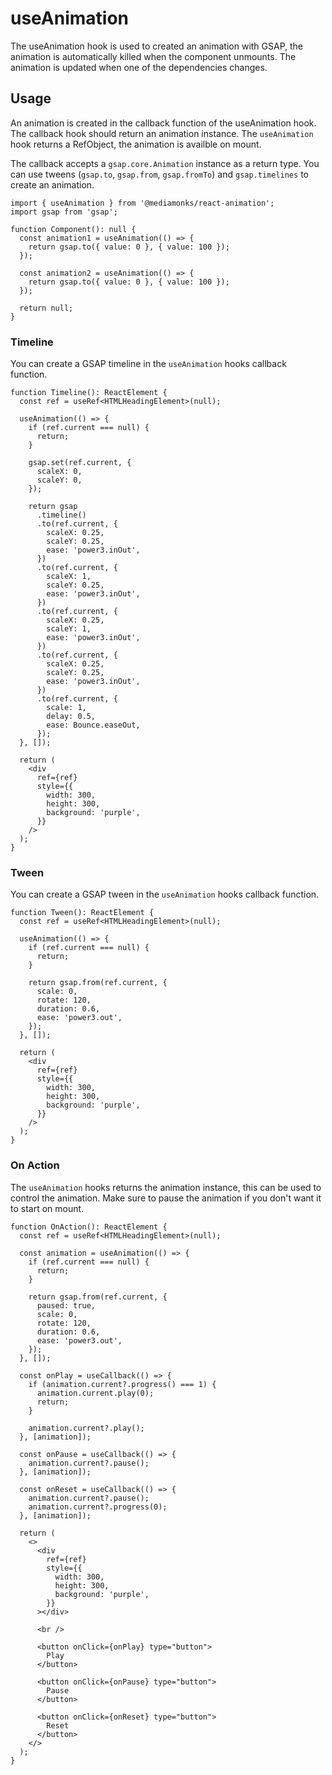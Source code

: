 
<Meta title="hooks/useAnimation" />

# useAnimation

The useAnimation hook is used to created an animation with GSAP, the animation is automatically
killed when the component unmounts. The animation is updated when one of the dependencies changes.

## Usage

An animation is created in the callback function of the useAnimation hook. The callback hook should
return an animation instance. The `useAnimation` hook returns a RefObject, the animation is availble
on mount.

The callback accepts a `gsap.core.Animation` instance as a return type. You can use tweens
(`gsap.to`, `gsap.from`, `gsap.fromTo`) and `gsap.timelines` to create an animation.

```tsx
import { useAnimation } from '@mediamonks/react-animation';
import gsap from 'gsap';

function Component(): null {
  const animation1 = useAnimation(() => {
    return gsap.to({ value: 0 }, { value: 100 });
  });

  const animation2 = useAnimation(() => {
    return gsap.to({ value: 0 }, { value: 100 });
  });

  return null;
}
```

### Timeline

You can create a GSAP timeline in the `useAnimation` hooks callback function.

<Canvas of={stories.Timeline} />

```tsx
function Timeline(): ReactElement {
  const ref = useRef<HTMLHeadingElement>(null);

  useAnimation(() => {
    if (ref.current === null) {
      return;
    }

    gsap.set(ref.current, {
      scaleX: 0,
      scaleY: 0,
    });

    return gsap
      .timeline()
      .to(ref.current, {
        scaleX: 0.25,
        scaleY: 0.25,
        ease: 'power3.inOut',
      })
      .to(ref.current, {
        scaleX: 1,
        scaleY: 0.25,
        ease: 'power3.inOut',
      })
      .to(ref.current, {
        scaleX: 0.25,
        scaleY: 1,
        ease: 'power3.inOut',
      })
      .to(ref.current, {
        scaleX: 0.25,
        scaleY: 0.25,
        ease: 'power3.inOut',
      })
      .to(ref.current, {
        scale: 1,
        delay: 0.5,
        ease: Bounce.easeOut,
      });
  }, []);

  return (
    <div
      ref={ref}
      style={{
        width: 300,
        height: 300,
        background: 'purple',
      }}
    />
  );
}
```

### Tween

You can create a GSAP tween in the `useAnimation` hooks callback function.

<Canvas of={stories.Tween} />

```tsx
function Tween(): ReactElement {
  const ref = useRef<HTMLHeadingElement>(null);

  useAnimation(() => {
    if (ref.current === null) {
      return;
    }

    return gsap.from(ref.current, {
      scale: 0,
      rotate: 120,
      duration: 0.6,
      ease: 'power3.out',
    });
  }, []);

  return (
    <div
      ref={ref}
      style={{
        width: 300,
        height: 300,
        background: 'purple',
      }}
    />
  );
}
```

### On Action

The `useAnimation` hooks returns the animation instance, this can be used to control the animation.
Make sure to pause the animation if you don't want it to start on mount.

<Canvas of={stories.OnAction} />

```tsx
function OnAction(): ReactElement {
  const ref = useRef<HTMLHeadingElement>(null);

  const animation = useAnimation(() => {
    if (ref.current === null) {
      return;
    }

    return gsap.from(ref.current, {
      paused: true,
      scale: 0,
      rotate: 120,
      duration: 0.6,
      ease: 'power3.out',
    });
  }, []);

  const onPlay = useCallback(() => {
    if (animation.current?.progress() === 1) {
      animation.current.play(0);
      return;
    }

    animation.current?.play();
  }, [animation]);

  const onPause = useCallback(() => {
    animation.current?.pause();
  }, [animation]);

  const onReset = useCallback(() => {
    animation.current?.pause();
    animation.current?.progress(0);
  }, [animation]);

  return (
    <>
      <div
        ref={ref}
        style={{
          width: 300,
          height: 300,
          background: 'purple',
        }}
      ></div>

      <br />

      <button onClick={onPlay} type="button">
        Play
      </button>

      <button onClick={onPause} type="button">
        Pause
      </button>

      <button onClick={onReset} type="button">
        Reset
      </button>
    </>
  );
}
```

